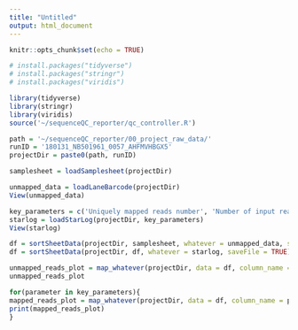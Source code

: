 ```yaml
---
title: "Untitled"
output: html_document
---
```


```r
knitr::opts_chunk$set(echo = TRUE)
```

```r

# install.packages("tidyverse")
# install.packages("stringr")
# install.packages("viridis")

library(tidyverse)
library(stringr)
library(viridis)
source('~/sequenceQC_reporter/qc_controller.R')
```

```r
path = '~/sequenceQC_reporter/00_project_raw_data/'
runID = '180131_NB501961_0057_AHFMVHBGX5'
projectDir = paste0(path, runID)
```

```r
samplesheet = loadSamplesheet(projectDir)
```

```r
unmapped_data = loadLaneBarcode(projectDir)
View(unmapped_data)
```

```r
key_parameters = c('Uniquely mapped reads number', 'Number of input reads')
starlog = loadStarLog(projectDir, key_parameters)
View(starlog)
```

```r
df = sortSheetData(projectDir, samplesheet, whatever = unmapped_data, saveFile = FALSE)
df = sortSheetData(projectDir, df, whatever = starlog, saveFile = TRUE)
```

```r
unmapped_reads_plot = map_whatever(projectDir, data = df, column_name = 'clusters', log2 = TRUE, savePlot = FALSE)
unmapped_reads_plot
```

```r
for(parameter in key_parameters){
mapped_reads_plot = map_whatever(projectDir, data = df, column_name = parameter, log2 = FALSE, savePlot = FALSE)
print(mapped_reads_plot) 
}

```



